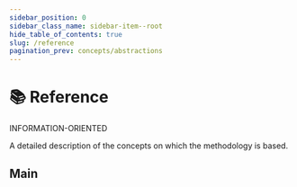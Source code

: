 ```yaml
---
sidebar_position: 0
sidebar_class_name: sidebar-item--root
hide_table_of_contents: true
slug: /reference
pagination_prev: concepts/abstractions
---
```


# 📚 Reference

<span class="badge badge--danger margin-bottom--md">INFORMATION-ORIENTED</span>

<p class="summary">
A detailed description of the concepts on which the methodology is based.
</p>


## Main


<Row 
    title="Glossary" 
    description="Basic concepts of methodology"
    to="/docs/reference/glossary"
    Icon={ReadOutlined}
/>
<Row 
    title="Layers" 
    description="Reference information about layers"
    to="/docs/reference/layers/overview"
    Icon={MenuOutlined}
/>
<Row 
    title="Segments" 
    description="Reference information about segments"
    to="/docs/reference/segments"
    Icon={GoldOutlined}
/>
